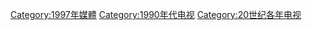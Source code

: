 [[Category:1997年媒體|Category:1997年媒體]]
[[Category:1990年代电视|Category:1990年代电视]]
[[Category:20世纪各年电视|Category:20世纪各年电视]]